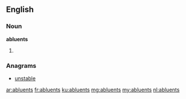 ==English==

===Noun===
'''abluents'''

# {{plural of|abluent}}

===Anagrams===
* [[unstable#English|unstable]]

[[ar:abluents]]
[[fr:abluents]]
[[ku:abluents]]
[[mg:abluents]]
[[my:abluents]]
[[nl:abluents]]